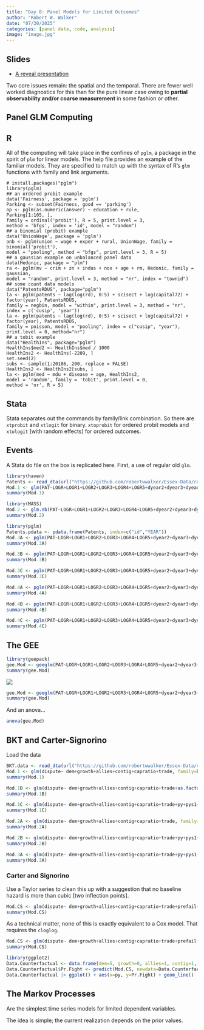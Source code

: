 ```yaml
---
title: "Day 8: Panel Models for Limited Outcomes"
author: "Robert W. Walker"
date: "07/30/2025"
categories: [panel data, code, analysis]
image: "image.jpg"
---
```


## Slides

- [A reveal presentation](https://robertwwalker.github.io/Essex-slides/ESSSSDA252W-Day8/)

Two core issues remain: the spatial and the temporal.  There are fewer well worked diagnostics for this than for the pure linear case owing to **partial observability and/or coarse measurement** in some fashion or other.

## Panel GLM Computing

## R

All of the computing will take place in the confines of `pglm`, a package in the spirit of `plm` for linear models.  The help file provides an example of the familiar models.  They are specified to match up with the syntax of R's `glm` functions with family and link arguments.

```
# install.packages("pglm")
library(pglm)
## an ordered probit example
data('Fairness', package = 'pglm')
Parking <- subset(Fairness, good == 'parking')
op <- pglm(as.numeric(answer) ~ education + rule,
Parking[1:105, ],
family = ordinal('probit'), R = 5, print.level = 3,
method = 'bfgs', index = 'id', model = "random")
## a binomial (probit) example
data('UnionWage', package = 'pglm')
anb <- pglm(union ~ wage + exper + rural, UnionWage, family = binomial('probit'),
model = "pooling", method = "bfgs", print.level = 3, R = 5)
## a gaussian example on unbalanced panel data
data(Hedonic, package = "plm")
ra <- pglm(mv ~ crim + zn + indus + nox + age + rm, Hedonic, family = gaussian,
model = "random", print.level = 3, method = "nr", index = "townid")
## some count data models
data("PatentsRDUS", package="pglm")
la <- pglm(patents ~ lag(log(rd), 0:5) + scisect + log(capital72) + factor(year), PatentsRDUS,
family = negbin, model = "within", print.level = 3, method = "nr",
index = c('cusip', 'year'))
la <- pglm(patents ~ lag(log(rd), 0:5) + scisect + log(capital72) + factor(year), PatentsRDUS,
family = poisson, model = "pooling", index = c("cusip", "year"),
print.level = 0, method="nr")
## a tobit example
data("HealthIns", package="pglm")
HealthIns$med2 <- HealthIns$med / 1000
HealthIns2 <- HealthIns[-2209, ]
set.seed(2)
subs <- sample(1:20186, 200, replace = FALSE)
HealthIns2 <- HealthIns2[subs, ]
la <- pglm(med ~ mdu + disease + age, HealthIns2,
model = 'random', family = 'tobit', print.level = 0,
method = 'nr', R = 5)
```

## Stata

Stata separates out the commands by family/link combination.  So there are `xtprobit` and `xtlogit` for binary.  `xtoprobit` for ordered probit models and `xtologit` [with random effects] for ordered outcomes.

## Events

A Stata do file on the box is replicated here.  First, a use of regular old `glm`.

```r
library(haven)
Patents <- read_dta(url("https://github.com/robertwwalker/Essex-Data/raw/main/Patents.dta"))
Mod.1 <- glm(PAT~LOGR+LOGR1+LOGR2+LOGR3+LOGR4+LOGR5+dyear2+dyear3+dyear4+dyear5, data=Patents, family="poisson")
summary(Mod.1)
```

```r
library(MASS)
Mod.2 <- glm.nb(PAT~LOGR+LOGR1+LOGR2+LOGR3+LOGR4+LOGR5+dyear2+dyear3+dyear4+dyear5, data=Patents)
summary(Mod.2)
```

```r
library(pglm)
Patents.pdata <- pdata.frame(Patents, index=c("id","YEAR"))
Mod.3A <- pglm(PAT~LOGR+LOGR1+LOGR2+LOGR3+LOGR4+LOGR5+dyear2+dyear3+dyear4+dyear5+LOGK+SCISECT, Patents.pdata, effect="individual", model="random", family="poisson")
summary(Mod.3A)
```

```r
Mod.3B <- pglm(PAT~LOGR+LOGR1+LOGR2+LOGR3+LOGR4+LOGR5+dyear2+dyear3+dyear4+dyear5, Patents.pdata, effect="individual", model="random", family="poisson")
summary(Mod.3B)
```

```r
Mod.3C <- pglm(PAT~LOGR+LOGR1+LOGR2+LOGR3+LOGR4+LOGR5+dyear2+dyear3+dyear4+dyear5+LOGK+SCISECT-1, Patents.pdata, effect="individual", model="random", family="poisson")
summary(Mod.3C)
```

```r
Mod.4A <- pglm(PAT~LOGR+LOGR1+LOGR2+LOGR3+LOGR4+LOGR5+dyear2+dyear3+dyear4+dyear5+LOGK+SCISECT, Patents.pdata, effect="individual", model="random", family="negbin")
summary(Mod.4A)
```

```r
Mod.4B <- pglm(PAT~LOGR+LOGR1+LOGR2+LOGR3+LOGR4+LOGR5+dyear2+dyear3+dyear4+dyear5, Patents.pdata, effect="individual", model="random", family="negbin")
summary(Mod.4B)
```

```r
Mod.4C <- pglm(PAT~LOGR+LOGR1+LOGR2+LOGR3+LOGR4+LOGR5+dyear2+dyear3+dyear4+dyear5+LOGK+SCISECT-1, Patents.pdata, effect="individual", model="random", family="negbin")
summary(Mod.4C)
```

## The GEE

```r
library(geepack)
gee.Mod <- geeglm(PAT~LOGR+LOGR1+LOGR2+LOGR3+LOGR4+LOGR5+dyear2+dyear3+dyear4+dyear5, data=Patents, id=id, corstr="exchangeable", family=poisson)
summary(gee.Mod)
```


![](./img/Screen Shot 2022-08-18 at 2.45.20 AM.png)


```r
gee.Mod <- geeglm(PAT~LOGR+LOGR1+LOGR2+LOGR3+LOGR4+LOGR5+dyear2+dyear3+dyear4+dyear5, data=Patents, id=id, corstr="ar1", family=poisson)
summary(gee.Mod)
```

And an anova...

```r
anova(gee.Mod)
```


## BKT and Carter-Signorino

Load the data


```r
BKT.data <- read_dta(url("https://github.com/robertwwalker/Essex-Data/raw/main/bkt98ajps.dta"))
Mod.1 <- glm(dispute~ dem+growth+allies+contig+capratio+trade, family=binomial("logit"), data=BKT.data)
summary(Mod.1)
```

```r
Mod.1B <- glm(dispute~ dem+growth+allies+contig+capratio+trade+as.factor(py), family=binomial("logit"), data=BKT.data)
summary(Mod.1B)
```

```r
Mod.1C <- glm(dispute~ dem+growth+allies+contig+capratio+trade+py+pys1+pys2+pys3, family=binomial("logit"), data=BKT.data)
summary(Mod.1C)
```

```r
Mod.2A <- glm(dispute~ dem+growth+allies+contig+capratio+trade, family=binomial("logit"), subset = contdisp!=1, data=BKT.data)
summary(Mod.2A)
```

```r
Mod.2B <- glm(dispute~ dem+growth+allies+contig+capratio+trade+py+pys1+pys2+pys3, family=binomial("logit"), subset = contdisp!=1, data=BKT.data)
summary(Mod.2B)
```

```r
Mod.3A <- glm(dispute~ dem+growth+allies+contig+capratio+trade+py+pys1+pys2+pys3, family=binomial("logit"), subset = prefail<1, data=BKT.data)
summary(Mod.3A)
```

### Carter and Signorino

Use a Taylor series to clean this up with a suggestion that no baseline hazard is more than cubic [two inflection points].


```r
Mod.CS <- glm(dispute~ dem+growth+allies+contig+capratio+trade+prefail+py+I(py^2)+I(py^3), family=binomial("logit"), data=BKT.data)
summary(Mod.CS)
```

As a technical matter, none of this is exactly equivalent to a Cox model.  That requires the `cloglog`.

```r
Mod.CS <- glm(dispute~ dem+growth+allies+contig+capratio+trade+prefail+py+I(py^2)+I(py^3), family=binomial("cloglog"), data=BKT.data)
summary(Mod.CS)
```


```r
library(ggplot2)
Data.Counterfactual <- data.frame(dem=5, growth=0, allies=1, contig=1, capratio=1, trade=0, prefail=0, py=seq(1,41))
Data.Counterfactual$Pr.Fight <- predict(Mod.CS, newdata=Data.Counterfactual, type="response")
Data.Counterfactual |> ggplot() + aes(x=py, y=Pr.Fight) + geom_line()
```

## The Markov Processes

Are the simplest time series models for limited dependent variables.

The idea is simple; the current realization depends on the prior values.


